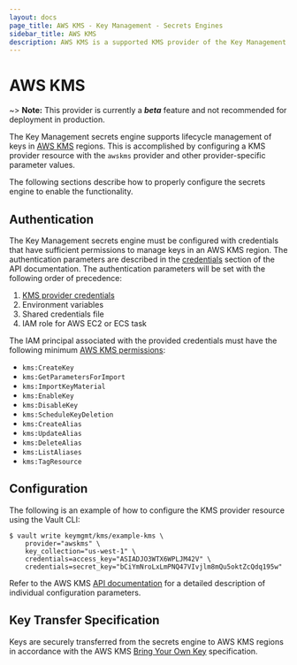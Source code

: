 ```yaml
---
layout: docs
page_title: AWS KMS - Key Management - Secrets Engines
sidebar_title: AWS KMS
description: AWS KMS is a supported KMS provider of the Key Management secrets engine.
---
```


# AWS KMS

~> **Note:** This provider is currently a **_beta_** feature and not recommended
for deployment in production.

The Key Management secrets engine supports lifecycle management of keys in [AWS KMS](https://aws.amazon.com/kms/)
regions. This is accomplished by configuring a KMS provider resource with the `awskms` provider and
other provider-specific parameter values.

The following sections describe how to properly configure the secrets engine to enable
the functionality.

## Authentication

The Key Management secrets engine must be configured with credentials that have sufficient
permissions to manage keys in an AWS KMS region. The authentication parameters are described
in the [credentials](/api/secret/key-management/awskms#credentials) section of the API
documentation. The authentication parameters will be set with the following order of
precedence:

1. [KMS provider credentials](/api/secret/key-management/awskms#credentials)
2. Environment variables
3. Shared credentials file
4. IAM role for AWS EC2 or ECS task

The IAM principal associated with the provided credentials must have the following minimum
[AWS KMS permissions](https://docs.aws.amazon.com/kms/latest/developerguide/kms-api-permissions-reference.html):

- `kms:CreateKey`
- `kms:GetParametersForImport`
- `kms:ImportKeyMaterial`
- `kms:EnableKey`
- `kms:DisableKey`
- `kms:ScheduleKeyDeletion`
- `kms:CreateAlias`
- `kms:UpdateAlias`
- `kms:DeleteAlias`
- `kms:ListAliases`
- `kms:TagResource`

## Configuration

The following is an example of how to configure the KMS provider resource using the Vault CLI:

   ```text
   $ vault write keymgmt/kms/example-kms \
       provider="awskms" \
       key_collection="us-west-1" \
       credentials=access_key="ASIADJO3WTX6WPLJM42V" \
       credentials=secret_key="bCiYmNroLxLmPNQ47VIvjlm8mQu5oktZcQdq195w"
   ```

Refer to the AWS KMS [API documentation](/api/secret/key-management/awskms)
for a detailed description of individual configuration parameters.

## Key Transfer Specification

Keys are securely transferred from the secrets engine to AWS KMS regions in accordance
with the AWS KMS [Bring Your Own Key](https://docs.aws.amazon.com/kms/latest/developerguide/importing-keys.html)
specification.
